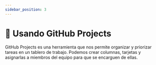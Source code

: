 ```yaml
---
sidebar_position: 3
---
```


# 🐶 Usando GitHub Projects

GitHub Projects es una herramienta que nos permite organizar y priorizar tareas en un tablero de trabajo. Podemos crear columnas, tarjetas y asignarlas a miembros del equipo para que se encarguen de ellas.

